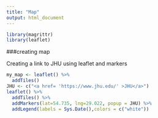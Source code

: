 ---
title: "Map"
output: html_document
---

```{r, echo=TRUE}
library(magrittr)
library(leaflet)

```
###creating map

Creating a link to JHU using leaflet and markers
```{r,echo=TRUE}
my_map <- leaflet() %>%
  addTiles()
JHU <- c("<a href= 'https://www.jhu.edu/' >JHU</a>")
leaflet() %>%
  addTiles() %>%
  addMarkers(lat=54.735, lng=29.022, popup = JHU) %>%
  addLegend(labels = Sys.Date(),colors = c("white"))
```